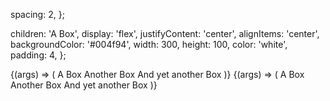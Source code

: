 
<Meta title="Primitives/Stack" component={Stack} />

  spacing: 2,
};

  children: 'A Box',
  display: 'flex',
  justifyContent: 'center',
  alignItems: 'center',
  backgroundColor: '#004f94',
  width: 300,
  height: 100,
  color: 'white',
  padding: 4,
};

<Canvas>
  <Story
    name="Default"
    args={{
      ...commonArgs,
    }}
  >
    {(args) => (
      <Stack {...args}>
        <Box {...boxProps}>A Box</Box>
        <Box {...boxProps}>Another Box</Box>
        <Box {...boxProps}>And yet another Box</Box>
      </Stack>
    )}
  </Story>
</Canvas>

<ArgsTable story="Default" />

<Canvas>
  <Story
    name="Nested"
    args={{
      ...commonArgs,
    }}
  >
    {(args) => (
      <Stack {...args}>
        <Box {...boxProps}>A Box</Box>
        <Stack spacing={5}>
          <Box {...boxProps}>Another Box</Box>
          <Box {...boxProps}>And yet another Box</Box>
        </Stack>
      </Stack>
    )}
  </Story>
</Canvas>

<ArgsTable story="Nested" />
